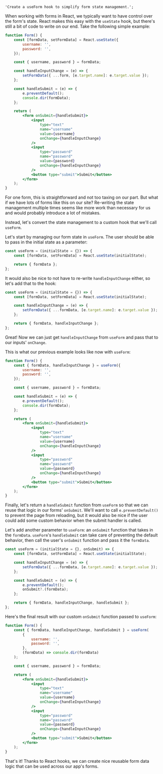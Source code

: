     'Create a useForm hook to simplify form state management.';

When working with forms in React, we typically want to have control over the form's state. React makes this easy with the `useState` hook, but there's still a bit of code to write on our end. Take the following simple example:

```jsx
function Form() {
    const [formData, setFormData] = React.useState({
        username: '',
        password: '',
    });

    const { username, password } = formData;

    const handleInputChange = (e) => {
        setFormData({ ...form, [e.target.name]: e.target.value });
    };

    const handleSubmit = (e) => {
        e.preventDefault();
        console.dir(formData);
    };

    return (
        <form onSubmit={handleSubmit}>
            <input
                type="text"
                name="username"
                value={username}
                onChange={handleInputChange}
            />
            <input
                type="password"
                name="password"
                value={password}
                onChange={handleInputChange}
            />
            <button type="submit">Submit</button>
        </form>
    );
}
```

For one form, this is straightforward and not too taxing on our part. But what if we have lots of forms like this on our site? Re-writing the state management multiple times seems like more work than necessary for us and would probably introduce a lot of mistakes.

Instead, let's convert the state management to a custom hook that we'll call `useForm`.

Let's start by managing our form state in `useForm`. The user should be able to pass in the initial state as a parameter:

```jsx
const useForm = (initialState = {}) => {
    const [formData, setFormData] = React.useState(initialState);

    return { formData };
};
```

It would also be nice to not have to re-write `handleInputChange` either, so let's add that to the hook:

```jsx
const useForm = (initialState = {}) => {
    const [formData, setFormData] = React.useState(initialState);

    const handleInputChange = (e) => {
        setFormData({ ...formData, [e.target.name]: e.target.value });
    };

    return { formData, handleInputChange };
};
```

Great! Now we can just get `handleInputChange` from `useForm` and pass that to our inputs' `onChange`.

This is what our previous example looks like now with `useForm`:

```jsx
function Form() {
    const { formData, handleInputChange } = useForm({
        username: '',
        password: '',
    });

    const { username, password } = formData;

    const handleSubmit = (e) => {
        e.preventDefault();
        console.dir(formData);
    };

    return (
        <form onSubmit={handleSubmit}>
            <input
                type="text"
                name="username"
                value={username}
                onChange={handleInputChange}
            />
            <input
                type="password"
                name="password"
                value={password}
                onChange={handleInputChange}
            />
            <button type="submit">Submit</button>
        </form>
    );
}
```

Finally, let's return a `handleSubmit` function from `useForm` so that we can reuse that logic in our forms' `onSubmit`. We'll want to call `e.preventDefault()` to prevent the page from reloading, but it would also be nice if the user could add some custom behavior when the submit handler is called.

<OpenToWork />

Let's add another parameter to `useForm`: an `onSubmit` function that takes in the `formData`. `useForm`'s `handleSubmit` can take care of preventing the default behavior, then call the user's `onSubmit` function and pass it the `formData`.

```jsx
const useForm = (initialState = {}, onSubmit) => {
    const [formData, setFormData] = React.useState(initialState);

    const handleInputChange = (e) => {
        setFormData({ ...formData, [e.target.name]: e.target.value });
    };

    const handleSubmit = (e) => {
        e.preventDefault();
        onSubmit?.(formData);
    };

    return { formData, handleInputChange, handleSubmit };
};
```

Here's the final result with our custom `onSubmit` function passed to `useForm`:

```jsx
function Form() {
    const { formData, handleInputChange, handleSubmit } = useForm(
        {
            username: '',
            password: '',
        },
        (formData) => console.dir(formData)
    );

    const { username, password } = formData;

    return (
        <form onSubmit={handleSubmit}>
            <input
                type="text"
                name="username"
                value={username}
                onChange={handleInputChange}
            />
            <input
                type="password"
                name="password"
                value={password}
                onChange={handleInputChange}
            />
            <button type="submit">Submit</button>
        </form>
    );
}
```

That's it! Thanks to React hooks, we can create nice reusable form data logic that can be used across our app's forms.

<ConnectSection />
